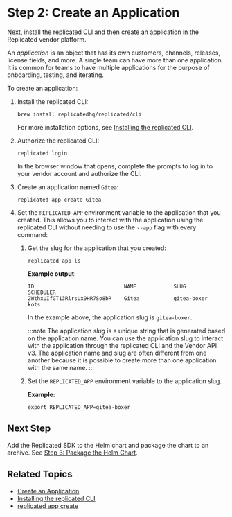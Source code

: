 # Step 2: Create an Application

Next, install the replicated CLI and then create an application in the Replicated vendor platform.

An _application_ is an object that has its own customers, channels, releases, license fields, and more. A single team can have more than one application. It is common for teams to have multiple applications for the purpose of onboarding, testing, and iterating.

To create an application:

1. Install the replicated CLI:

   ```
   brew install replicatedhq/replicated/cli
   ```
   For more installation options, see [Installing the replicated CLI](/reference/replicated-cli-installing).

1. Authorize the replicated CLI:

   ```
   replicated login
   ```
   In the browser window that opens, complete the prompts to log in to your vendor account and authorize the CLI.

1. Create an application named `Gitea`:

   ```
   replicated app create Gitea
   ```

1. Set the `REPLICATED_APP` environment variable to the application that you created. This allows you to interact with the application using the replicated CLI without needing to use the `--app` flag with every command:

   1. Get the slug for the application that you created:

      ```
      replicated app ls
      ```
      **Example output**:
      ```
      ID                             NAME            SLUG            SCHEDULER
      2WthxUIfGT13RlrsUx9HR7So8bR    Gitea           gitea-boxer     kots
      ```
      In the example above, the application slug is `gitea-boxer`.

      :::note
      The application _slug_ is a unique string that is generated based on the application name. You can use the application slug to interact with the application through the replicated CLI and the Vendor API v3. The application name and slug are often different from one another because it is possible to create more than one application with the same name.
      :::

   1. Set the `REPLICATED_APP` environment variable to the application slug.

      **Example:**

      ```
      export REPLICATED_APP=gitea-boxer
      ```

## Next Step

Add the Replicated SDK to the Helm chart and package the chart to an archive. See [Step 3: Package the Helm Chart](tutorial-embedded-cluster-package-chart).

## Related Topics

* [Create an Application](/vendor/vendor-portal-manage-app#create-an-application)
* [Installing the replicated CLI](/reference/replicated-cli-installing)
* [replicated app create](/reference/replicated-cli-app-create)